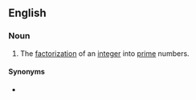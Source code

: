 ==English==

===Noun===
{{en-noun}}

# {{lb|en|mathematics}} The [[factorization]] of an [[integer]] into [[prime]] numbers.

====Synonyms====
* {{l|en|prime factorization}}